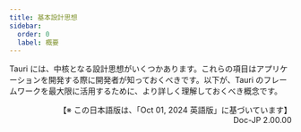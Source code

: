 ```yaml
---
title: 基本設計思想
sidebar:
  order: 0
  label: 概要
---
```



Tauri には、中核となる設計思想がいくつかあります。これらの項目はアプリケーションを開発する際に開発者が知っておくべきです。以下が、Tauri のフレームワークを最大限に活用するために、より詳しく理解しておくべき概念です。

<CardGrid>
  <LinkCard
    title="Tauri アーキテクチャ"
    href="/jp/concept/architecture/"
    description="基本設計とエコシステム"
  />
  <LinkCard
    title="プロセス間通信（IPC）"
    href="/jp/concept/inter-process-communication/"
    description="プロセス間通信の内部構造"
  />
  <LinkCard
    title="安全性"
    href="/jp/security/"
    description="Tauri の安全性強化施策"
  />
  <LinkCard
    title="プロセス・モデル"
    href="/jp/concept/process-model/"
    description="Tauri が管理するプロセスとその理由"
  />
  <LinkCard
    title="アプリのサイズ"
    href="/jp/concept/size/"
    description="アプリ・サイズを最小化する方法"
  />
</CardGrid>


<div style="text-align: right">
【※ この日本語版は、「Oct 01, 2024 英語版」に基づいています】<br />
Doc-JP 2.00.00
</div>
